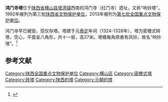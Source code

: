 {{文物保护单位
| 级别 = 全国
| 图片 = 
| 名称 = 鸿门寺塔
| 所在 = [[陕西省|陕西省]][[横山县|横山县]]
| 分类 = 古建筑
| 时代 = 元
| 编号 = 7-1428-3-726
| 登录 = 2013年3月5日
}}
'''鸿门寺塔'''位于[[陕西省|陕西省]][[横山县|横山县]][[塔湾镇|塔湾镇]]西南的鸿门寺（红门寺）遗址，又称“响铃塔”，1992年被列为第三批[[陕西省文物保护单位|陕西省文物保护单位]]，2013年被列为[[第七批全国重点文物保护单位|第七批全国重点文物保护单位]]。

鸿门寺早已被毁，现仅存塔。塔建于元[[泰定_(元朝)|泰定]]年间（1324-1328年），塔为密檐式砖塔，空心，平面呈八角形，共十一层，高27米。塔檐每角原悬有风铃，故名“响铃塔”。<ref>{{cite book |title=陕西文物古迹大观（三）：陕西省省级文物保护单位巡礼 |author=陕西省文物局编 |publisher=三秦出版社 |year=2006 |isbn=7-80736-121-2 |pages=548 }}</ref>

==参考文献==
{{reflist}}

{{陕西全国重点文物保护单位}}

{{DEFAULTSORT:H}}
[[Category:陕西全国重点文物保护单位|Category:陕西全国重点文物保护单位]]
[[Category:横山区|Category:横山区]]
[[Category:密檐式塔|Category:密檐式塔]]
[[Category:砖塔|Category:砖塔]]
[[Category:陕西的塔|Category:陕西的塔]]
[[Category:元朝的塔|Category:元朝的塔]]